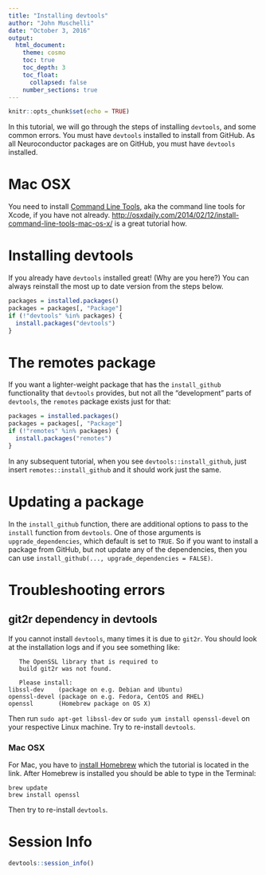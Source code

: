 ```yaml
---
title: "Installing devtools"
author: "John Muschelli"
date: "October 3, 2016"
output: 
  html_document:
    theme: cosmo
    toc: true
    toc_depth: 3
    toc_float:
      collapsed: false
    number_sections: true
---
```


```r
knitr::opts_chunk$set(echo = TRUE)
```

In this tutorial, we will go through the steps of installing `devtools`, and some common errors.  You must have `devtools` installed to install from GitHub.  As all Neuroconductor packages are on GitHub, you must have `devtools` installed.


# Mac OSX

You need to install [Command Line Tools](https://developer.apple.com/library/content/technotes/tn2339/_index.html), aka the command line tools for Xcode, if you have not already.  [http://osxdaily.com/2014/02/12/install-command-line-tools-mac-os-x/](http://osxdaily.com/2014/02/12/install-command-line-tools-mac-os-x/) is a great tutorial how.

# Installing devtools

If you already have `devtools` installed great! (Why are you here?)  You can always reinstall the most up to date version from the steps below.

```r
packages = installed.packages()
packages = packages[, "Package"]
if (!"devtools" %in% packages) {
  install.packages("devtools")
}
```

# The remotes package
If you want a lighter-weight package that has the `install_github` functionality that `devtools` provides, but not all the "development" parts of `devtools`, the `remotes` package exists just for that:

```r
packages = installed.packages()
packages = packages[, "Package"]
if (!"remotes" %in% packages) {
  install.packages("remotes")
}
```

In any subsequent tutorial, when you see `devtools::install_github`, just insert `remotes::install_github` and it should work just the same.


# Updating a package

In the `install_github` function, there are additional options to pass to the `install` function from `devtools`.  One of those arguments is `upgrade_dependencies`, which default is set to `TRUE`.  So if you want to install a package from GitHub, but not update any of the dependencies, then you can use `install_github(..., upgrade_dependencies = FALSE)`.  

# Troubleshooting errors 

## git2r dependency in devtools

If you cannot install `devtools`, many times it is due to `git2r`.  You should look at the installation logs and if you see something like:

```
   The OpenSSL library that is required to
   build git2r was not found.

   Please install:
libssl-dev    (package on e.g. Debian and Ubuntu)
openssl-devel (package on e.g. Fedora, CentOS and RHEL)
openssl       (Homebrew package on OS X)
```

Then run `sudo apt-get libssl-dev` or `sudo yum install openssl-devel` on your respective Linux machine.  Try to re-install `devtools`.

### Mac OSX

For Mac, you have to [install Homebrew](http://www.howtogeek.com/211541/homebrew-for-os-x-easily-installs-desktop-apps-and-terminal-utilities/) which the tutorial is located in the link.  After Homebrew is installed you should be able to type in the Terminal:
```
brew update
brew install openssl
```
Then try to re-install `devtools`.

# Session Info

```r
devtools::session_info()
```


